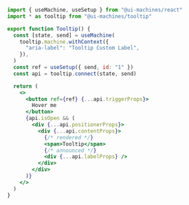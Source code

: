 ```jsx {7,20-25}
import { useMachine, useSetup } from "@ui-machines/react"
import * as tooltip from "@ui-machines/tooltip"

export function Tooltip() {
  const [state, send] = useMachine(
    tooltip.machine.withContext({
      "aria-label": "Tooltip Custom Label",
    }),
  )
  const ref = useSetup({ send, id: "1" })
  const api = tooltip.connect(state, send)

  return (
    <>
      <button ref={ref} {...api.triggerProps}>
        Hover me
      </button>
      {api.isOpen && (
        <div {...api.positionerProps}>
          <div {...api.contentProps}>
            {/* rendered */}
            <span>Tooltip</span>
            {/* announced */}
            <div {...api.labelProps} />
          </div>
        </div>
      )}
    </>
  )
}
```
